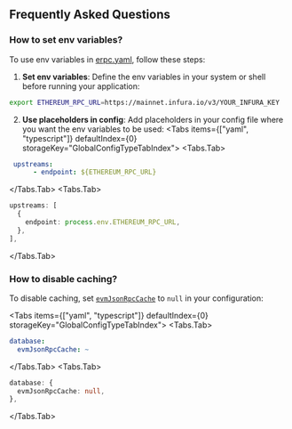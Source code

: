 
## Frequently Asked Questions

### How to set env variables?

To use env variables in [erpc.yaml](https://docs.erpc.cloud/config/example), follow these steps:

1. **Set env variables**: Define the env variables in your system or shell before running your application:

```bash
export ETHEREUM_RPC_URL=https://mainnet.infura.io/v3/YOUR_INFURA_KEY
````

2. **Use placeholders in config**: Add placeholders in your config file where you want the env variables to be used:
<Tabs items={["yaml", "typescript"]} defaultIndex={0} storageKey="GlobalConfigTypeTabIndex">
  <Tabs.Tab>
```yaml filename="erpc.yaml"
 upstreams:
      - endpoint: ${ETHEREUM_RPC_URL}
```
</Tabs.Tab>
  <Tabs.Tab>
```ts filename="erpc.ts"
upstreams: [
  {
    endpoint: process.env.ETHEREUM_RPC_URL,
  },
],
```
</Tabs.Tab>
</Tabs>

### How to disable caching?

To disable caching, set [`evmJsonRpcCache`](https://docs.erpc.cloud/config/database#evmjsonrpccache) to `null` in your configuration:

<Tabs items={["yaml", "typescript"]} defaultIndex={0} storageKey="GlobalConfigTypeTabIndex">
  <Tabs.Tab>
```yaml filename="erpc.yaml"
database:
  evmJsonRpcCache: ~
```
</Tabs.Tab>
  <Tabs.Tab>
```ts filename="erpc.ts"
database: {
  evmJsonRpcCache: null,
},
```
</Tabs.Tab>
</Tabs>
